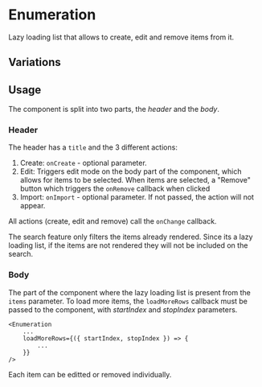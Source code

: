 

<Meta of={Stories} />
<Status id="formEnumeration" />

# Enumeration

Lazy loading list that allows to create, edit and remove items from it.

## Variations

<Canvas>
	<Story of={Stories.Default} />
</Canvas>

<Canvas>
	<Story of={Stories.Empty} />
</Canvas>

## Usage

The component is split into two parts, the _header_ and the _body_.

### Header

The header has a `title` and the 3 different actions:

1. Create: `onCreate` - optional parameter.
2. Edit: Triggers edit mode on the body part of the component, which allows for items to be selected. When items are selected, a "Remove" button which triggers the `onRemove` callback when clicked
3. Import: `onImport` - optional parameter. If not passed, the action will not appear.

All actions (create, edit and remove) call the `onChange` callback.

The search feature only filters the items already rendered. Since its a lazy loading list, if the items are not rendered they will not be included on the search.

### Body

The part of the component where the lazy loading list is present from the `items` parameter. To load more items, the `loadMoreRows` callback must be passed to the component, with _startIndex_ and _stopIndex_ parameters.

```tsx
<Enumeration
	...
	loadMoreRows={({ startIndex, stopIndex }) => {
		...
	}}
/>
```

Each item can be editted or removed individually.
